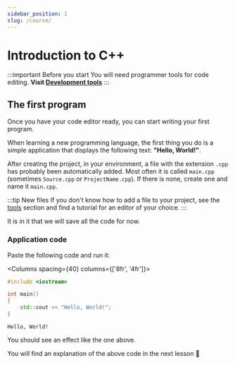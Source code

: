 ```yaml
---
sidebar_position: 1
slug: /course/
---
```



# Introduction to C++

:::important Before you start
You will need programmer tools for code editing.
<b>Visit <a href="/tools">Development tools</a></b>
:::

## The first program

Once you have your code editor ready, you can start writing your first program.

When learning a new programming language, the first thing you do
is a simple application that displays the following text: **"Hello, World!"**.

After creating the project, in your environment, a file with the extension `.cpp` has probably been automatically added.
Most often it is called `main.cpp` (sometimes `Source.cpp` or `ProjectName.cpp`).
If there is none, create one and name it `main.cpp`.

:::tip New files
If you don't know how to add a file to your project, see the <a href="/tools" target="_blank">tools</a>
section and find a tutorial for an editor of your choice.
:::

It is in it that we will save all the code for now.

### Application code

Paste the following code and run it:

<Columns spacing={40} columns={['8fr', '4fr']}>
<div>

```cpp title="main.cpp"
#include <iostream>

int main()
{
	std::cout << "Hello, World!";
}
```

</div>

<div>

```plaintext title="Result (console)"
Hello, World!
```

</div>
</Columns>


You should see an effect like the one above.

You will find an explanation of the above code in the next lesson 🙂

